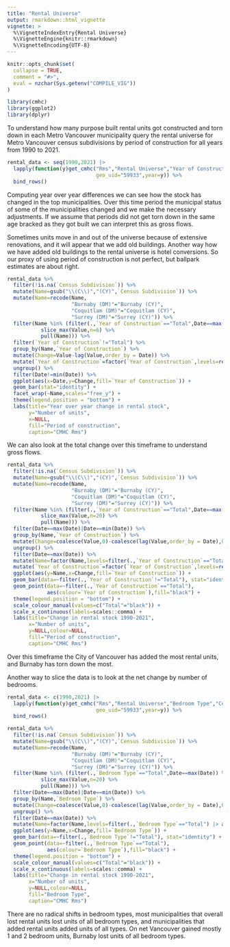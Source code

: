 ```yaml
---
title: "Rental Universe"
output: rmarkdown::html_vignette
vignette: >
  %\VignetteIndexEntry{Rental Universe}
  %\VignetteEngine{knitr::rmarkdown}
  %\VignetteEncoding{UTF-8}
---
```


```r
knitr::opts_chunk$set(
  collapse = TRUE,
  comment = "#>",
  eval = nzchar(Sys.getenv("COMPILE_VIG"))
)
```

```r
library(cmhc)
library(ggplot2)
library(dplyr)
```

To understand how many purpose built rental units got constructed and torn down in each Metro Vancouver municipality query the rental universe for Metro Vancouver census subdivisions by period of construction for all years from 1990 to 2021.

```r
rental_data <- seq(1990,2021) |>
  lapply(function(y)get_cmhc("Rms","Rental Universe","Year of Construction","Census Subdivision",
                             geo_uid="59933",year=y)) %>%
  bind_rows() 
```

Computing year over year differences we can see how the stock has changed in the top municipalities. Over this time period the municipal status of some of the municipalities changed and we make the necessary adjustments. If we assume that periods did not get torn down in the same age bracked as they got built we can interpret this as gross flows.

Sometimes units move in and out of the universe because of extensive renovations, and it will appear that we add old buildings. Another way how we have added old buildings to the rental universe is hotel conversions. So our proxy of using period of construction is not perfect, but ballpark estimates are about right.

```r
rental_data %>%
  filter(!is.na(`Census Subdivision`)) %>%
  mutate(Name=gsub("\\(C\\)","(CY)",`Census Subdivision`)) %>%
  mutate(Name=recode(Name,
                     "Burnaby (DM)"="Burnaby (CY)",
                     "Coquitlam (DM)"="Coquitlam (CY)",
                     "Surrey (DM)"="Surrey (CY)")) %>%
  filter(Name %in% (filter(.,`Year of Construction`=="Total",Date==max(Date)) %>%
           slice_max(Value,n=6) %>%
           pull(Name))) %>%
  filter(`Year of Construction`!="Total") %>%
  group_by(Name,`Year of Construction`) %>%
  mutate(Change=Value-lag(Value,order_by = Date)) %>%
  mutate(`Year of Construction`=factor(`Year of Construction`,levels=rev(levels(`Year of Construction`)))) %>%
  ungroup() %>%
  filter(Date!=min(Date)) %>%
  ggplot(aes(x=Date,y=Change,fill=`Year of Construction`)) +
  geom_bar(stat="identity") +
  facet_wrap(~Name,scales="free_y") +
  theme(legend.position = "bottom") +
  labs(title="Year over year change in rental stock",
       y="Number of units",
       x=NULL,
       fill="Period of construction",
       caption="CMHC Rms")
```

We can also look at the total change over this timeframe to understand gross flows.

```r
rental_data %>%
  filter(!is.na(`Census Subdivision`)) %>%
  mutate(Name=gsub("\\(C\\)","(CY)",`Census Subdivision`)) %>%
  mutate(Name=recode(Name,
                     "Burnaby (DM)"="Burnaby (CY)",
                     "Coquitlam (DM)"="Coquitlam (CY)",
                     "Surrey (DM)"="Surrey (CY)")) %>%
  filter(Name %in% (filter(.,`Year of Construction`=="Total",Date==max(Date)) %>%
           slice_max(Value,n=20) %>%
           pull(Name))) %>%
  filter(Date==max(Date)|Date==min(Date)) %>%
  group_by(Name,`Year of Construction`) %>%
  mutate(Change=coalesce(Value,0)-coalesce(lag(Value,order_by = Date),0)) %>%
  ungroup() %>%
  filter(Date==max(Date)) %>%
  mutate(Name=factor(Name,levels=filter(.,`Year of Construction`=="Total") |> arrange(Change) |> pull(Name))) %>%
  mutate(`Year of Construction`=factor(`Year of Construction`,levels=rev(levels(`Year of Construction`)))) %>%
  ggplot(aes(y=Name,x=Change,fill=`Year of Construction`)) +
  geom_bar(data=~filter(.,`Year of Construction`!="Total"), stat="identity") +
  geom_point(data=~filter(.,`Year of Construction`=="Total"), 
             aes(colour=`Year of Construction`),fill="black") +
  theme(legend.position = "bottom") +
  scale_colour_manual(values=c("Total"="black")) +
  scale_x_continuous(labels=scales::comma) +
  labs(title="Change in rental stock 1990-2021",
       x="Number of units",
       y=NULL,colour=NULL,
       fill="Period of construction",
       caption="CMHC Rms")
```

Over this timeframe the City of Vancouver has added the most rental units, and Burnaby has torn down the most.


Another way to slice the data is to look at the net change by number of bedrooms.

```r
rental_data <- c(1990,2021) |>
  lapply(function(y)get_cmhc("Rms","Rental Universe","Bedroom Type","Census Subdivision",
                             geo_uid="59933",year=y)) %>%
  bind_rows() 

rental_data %>%
  filter(!is.na(`Census Subdivision`)) %>%
  mutate(Name=gsub("\\(C\\)","(CY)",`Census Subdivision`)) %>%
  mutate(Name=recode(Name,
                     "Burnaby (DM)"="Burnaby (CY)",
                     "Coquitlam (DM)"="Coquitlam (CY)",
                     "Surrey (DM)"="Surrey (CY)")) %>%
  filter(Name %in% (filter(.,`Bedroom Type`=="Total",Date==max(Date)) %>%
           slice_max(Value,n=20) %>%
           pull(Name))) %>%
  filter(Date==max(Date)|Date==min(Date)) %>%
  group_by(Name,`Bedroom Type`) %>%
  mutate(Change=coalesce(Value,0)-coalesce(lag(Value,order_by = Date),0)) %>%
  ungroup() %>%
  filter(Date==max(Date)) %>%
  mutate(Name=factor(Name,levels=filter(.,`Bedroom Type`=="Total") |> arrange(Change) |> pull(Name))) %>%
  ggplot(aes(y=Name,x=Change,fill=`Bedroom Type`)) +
  geom_bar(data=~filter(.,`Bedroom Type`!="Total"), stat="identity") +
  geom_point(data=~filter(.,`Bedroom Type`=="Total"), 
             aes(colour=`Bedroom Type`),fill="black") +
  theme(legend.position = "bottom") +
  scale_colour_manual(values=c("Total"="black")) +
  scale_x_continuous(labels=scales::comma) +
  labs(title="Change in rental stock 1990-2021",
       x="Number of units",
       y=NULL,colour=NULL,
       fill="Bedroom Type",
       caption="CMHC Rms")
```

There are no radical shifts in bedroom types, most municipalities that overall lost rental units lost units of all bedroom types, and municipalities that added rental units added units of all types. On net Vancouver gained mostly 1 and 2 bedroom units, Burnaby lost units of all bedroom types.
